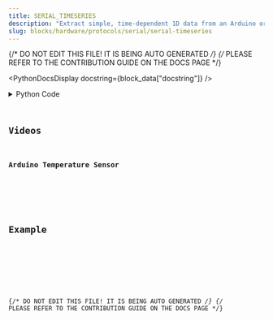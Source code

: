```yaml
---
title: SERIAL_TIMESERIES
description: "Extract simple, time-dependent 1D data from an Arduino or a similar serial device."
slug: blocks/hardware/protocols/serial/serial-timeseries
---
```


{/* DO NOT EDIT THIS FILE! IT IS BEING AUTO GENERATED */}
{/* PLEASE REFER TO THE CONTRIBUTION GUIDE ON THE DOCS PAGE */}


<PythonDocsDisplay docstring={block_data["docstring"]} />
<details>
<summary>Python Code</summary>



<Code code={pythonCode} lang="py" wrap theme="dracula" />

[Find this Flojoy Block on GitHub](https://github.com/flojoy-ai/blocks/blob/main/blocks/HARDWARE/PROTOCOLS/SERIAL/SERIAL_TIMESERIES/SERIAL_TIMESERIES.py)

</details>

## Videos


### Arduino Temperature Sensor

<div className="not-content">
<YouTube id="https://www.youtube.com/watch?v=SD-bmpZVq2c" />
</div>

## Example


<GetHelpWidget />


<AppDisplay app={app} blockName="SERIAL_TIMESERIES" client:visible />


<Example />

{/* DO NOT EDIT THIS FILE! IT IS BEING AUTO GENERATED */}
{/* PLEASE REFER TO THE CONTRIBUTION GUIDE ON THE DOCS PAGE */}
